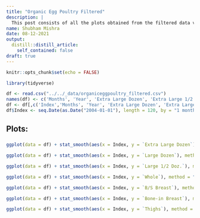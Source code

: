 ```yaml
---
title: "Organic Egg Poultry Filtered"
description: |
  This post consists of all the plots obtained from the filtered data vs Index(Month-Year)
name: Shubham Mishra
date: 08-12-2021
output:
  distill::distill_article:
    self_contained: false
draft: true
---
```



```r
knitr::opts_chunk$set(echo = FALSE)
```
```r
library(tidyverse)
```

```r
df <- read.csv("../../_data/organiceggpoultry_filtered.csv")
names(df) <- c('Months', 'Year', 'Extra Large Dozen', 'Extra Large 1/2 Doz. 1/2 Dozen', 'Large Dozen', 'Large 1/2 Doz.', 'Whole', 'B/S Breast', 'Bone-in Breast', 'Whole Legs', 'Thighs', 'Index')
df <- df[,c('Index','Months', 'Year', 'Extra Large Dozen', 'Extra Large 1/2 Doz. 1/2 Dozen', 'Large Dozen', 'Large 1/2 Doz.', 'Whole', 'B/S Breast', 'Bone-in Breast', 'Whole Legs', 'Thighs')]
df$Index <- seq.Date(as.Date("2004-01-01"), length = 120, by = "1 month")
```
## Plots: ##

### ###
```r
ggplot(data = df) + stat_smooth(aes(x = Index, y = `Extra Large Dozen`), method = "lm", formula = y ~ poly(x, 25), se = TRUE, color = 'sky blue') + geom_line(aes(x = Index, y = `Extra Large Dozen`)) + theme_minimal()
```
```r
ggplot(data = df) + stat_smooth(aes(x = Index, y = `Large Dozen`), method = "lm", formula = y ~ poly(x, 25), se = TRUE, color = 'sky blue') + geom_line(aes(x = Index, y = `Large Dozen`)) + theme_minimal()
```
```r
ggplot(data = df) + stat_smooth(aes(x = Index, y = `Large 1/2 Doz.`), method = "lm", formula = y ~ poly(x, 25), se = TRUE, color = 'sky blue') + geom_line(aes(x = Index, y = `Large 1/2 Doz.`)) + theme_minimal()
```
```r
ggplot(data = df) + stat_smooth(aes(x = Index, y = `Whole`), method = "lm", formula = y ~ poly(x, 25), se = TRUE, color = 'sky blue') + geom_line(aes(x = Index, y = `Whole`)) + theme_minimal()
```
```r
ggplot(data = df) + stat_smooth(aes(x = Index, y = `B/S Breast`), method = "lm", formula = y ~ poly(x, 25), se = TRUE, color = 'sky blue') + geom_line(aes(x = Index, y = `B/S Breast`)) + theme_minimal()
```
```r
ggplot(data = df) + stat_smooth(aes(x = Index, y = `Bone-in Breast`), method = "lm", formula = y ~ poly(x, 25), se = TRUE, color = 'sky blue') + geom_line(aes(x = Index, y = `Bone-in Breast`)) + theme_minimal()
```
```r
ggplot(data = df) + stat_smooth(aes(x = Index, y = `Thighs`), method = "lm", formula = y ~ poly(x, 25), se = TRUE, color = 'sky blue') + geom_line(aes(x = Index, y = `Thighs`)) + theme_minimal()
```

